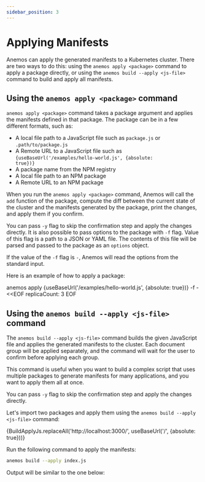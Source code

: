 ```yaml
---
sidebar_position: 3
---
```




# Applying Manifests

Anemos can apply the generated manifests to a Kubernetes cluster. There are two ways to do this:
using the `anemos apply <package>` command to apply a package directly, or using the `anemos build --apply <js-file>`
command to build and apply all manifests.

## Using the `anemos apply <package>` command

`anemos apply <package>` command takes a package argument and applies the manifests defined in that package.
The package can be in a few different formats, such as:

- A local file path to a JavaScript file such as `package.js` or `.path/to/package.js`
- A Remote URL to a JavaScript file such as <code>{useBaseUrl('/examples/hello-world.js', {absolute: true})}</code>
- A package name from the NPM registry
- A local file path to an NPM package
- A Remote URL to an NPM package

When you run the `anemos apply <package>` command, Anemos will call the `add` function of the package,
compute the diff between the current state of the cluster and the manifests generated by the package,
print the changes, and apply them if you confirm.

You can pass `-y` flag to skip the confirmation step and apply the changes directly. It is also possible
to pass options to the package with `-f` flag. Value of this flag is a path to a JSON or YAML file.
The contents of this file will be parsed and passed to the package as an `options` object.

If the value of the `-f` flag is `-`, Anemos will read the options from the standard input.

Here is an example of how to apply a package:

<CodeBlock language="bash">
  anemos apply {useBaseUrl('/examples/hello-world.js', {absolute: true})} -f - &lt;&lt;EOF
  replicaCount: 3
  EOF
  <ApplyOutput />
</CodeBlock>

## Using the `anemos build --apply <js-file>` command

The `anemos build --apply <js-file>` command builds the given JavaScript file and applies the
generated manifests to the cluster. Each document group will be applied separately,
and the command will wait for the user to confirm before applying each group.

This command is useful when you want to build a complex script that uses multiple packages to
generate manifests for many applications, and you want to apply them all at once.

You can pass `-y` flag to skip the confirmation step and apply the changes directly.

Let's import two packages and apply them using the `anemos build --apply <js-file>` command:

<CodeBlock language="javascript" title="index.js" showLineNumbers>
    {BuildApplyJs.replaceAll('http://localhost:3000/', useBaseUrl('/', {absolute: true}))}
</CodeBlock>

Run the following command to apply the manifests:

```bash
anemos build --apply index.js
```

Output will be similar to the one below:

<CodeBlock language="javascript" title="index.js" showLineNumbers>
    <BuildApplyOutput />
</CodeBlock>
